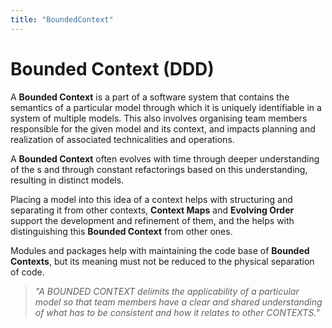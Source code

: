 ```yaml
---
title: "BoundedContext"
---
```



# Bounded Context (DDD)

A **Bounded Context** <BibRef name="DDD" /> is a part of a software system that contains the semantics of a
particular model through which it is uniquely identifiable in a system of multiple models. This also involves
organising team members responsible for the given model and its context, and impacts planning and realization
of associated technicalities and operations.

A **Bounded Context** often evolves with time through deeper understanding of the <GlosRef name="Domain" file="ddd.domain" />s
and through constant refactorings based on this understanding, resulting in distinct models.

Placing a model into this idea of a context helps with structuring and separating it from other contexts, **Context Maps** and **Evolving Order** support
the development and refinement of them, and the <GlosRef name="Ubiquitous Language" file="ddd.ubiquitouslanguage" /> helps with
distinguishing this **Bounded Context** from other ones.

Modules and packages help with maintaining the code base of **Bounded Contexts**, but its meaning must not be reduced
to the physical separation of code.


> _"A BOUNDED CONTEXT  delimits the applicability of a particular  model so that team members  have a clear and shared understanding of what has to be consistent and how it relates to other CONTEXTS."_ <BibRef name="DDD" />

<BackButton />

